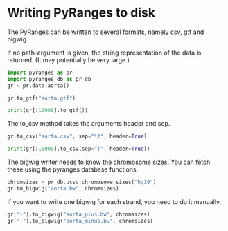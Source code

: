 # Writing PyRanges to disk

The PyRanges can be written to several formats, namely csv, gtf and bigwig.

If no path-argument is given, the string representation of the data is returned.
(It may potentially be very large.)

```python
import pyranges as pr
import pyranges_db as pr_db
gr = pr.data.aorta()

gr.to_gtf("aorta.gtf")

print(gr[:10000].to_gtf())
```

The to_csv method takes the arguments header and sep.

```python
gr.to_csv("aorta.csv", sep="\t", header=True)

print(gr[:10000].to_csv(sep="|", header=True))
```

The bigwig writer needs to know the chromosome sizes. You can fetch these using
the pyranges database functions.

```python
chromsizes = pr_db.ucsc.chromosome_sizes("hg19")
gr.to_bigwig("aorta.bw", chromsizes)
```

If you want to write one bigwig for each strand, you need to do it manually.

```python
gr["+"].to_bigwig("aorta_plus.bw", chromsizes)
gr["-"].to_bigwig("aorta_minus.bw", chromsizes)
```